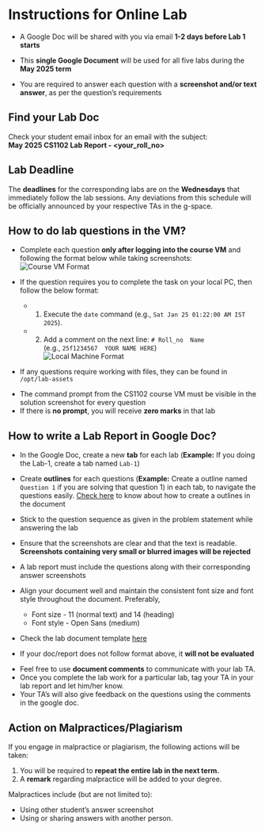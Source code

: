 # Instructions for Online Lab

- A Google Doc will be shared with you via email **1-2 days before Lab 1 starts**

- This **single Google Document** will be used for all five labs during the **May 2025 term**  

- You are required to answer each question with a **screenshot and/or text answer**, as per the question's requirements

::: {.callout-note appearance="simple" collapse="false"}
## Find your Lab Doc
Check your student email inbox for an email with the subject:  
**May 2025 CS1102 Lab Report - \<your_roll_no\>**  
:::

:::{.callout-warning icon="false"}
## Lab Deadline 

The **deadlines** for the corresponding labs are on the **Wednesdays** that immediately follow the lab sessions.
Any deviations from this schedule will be officially announced by your respective TAs in the g-space.
:::

## How to do lab questions in the VM?

- Complete each question **only after logging into the course VM** and following the format below while taking screenshots:  
![Course VM Format](/images/course_vm_format.png)

- If the question requires you to complete the task on your local PC, then follow the below format:
  - 1. Execute the `date` command (e.g., `Sat Jan 25 01:22:00 AM IST 2025`).  
  - 2. Add a comment on the next line: `# Roll_no  Name`  
     (e.g., `25f1234567  YOUR NAME HERE`)  
![Local Machine Format](/images/local_machine_format.png)  

- If any questions require working with files, they can be found in `/opt/lab-assets`

:::{.callout-important}
- The command prompt from the CS1102 course VM must be visible in the solution screenshot for every question
- If there is **no prompt**, you will receive **zero marks** in that lab
:::

## How to write a Lab Report in Google Doc?

- In the Google Doc, create a new **tab** for each lab (**Example:** If you doing the Lab-1, create a tab named `Lab-1`)

- Create **outlines** for each questions (**Example:** Create a outline named `Question 1` if you are solving that question 1) in each tab, to navigate the questions easily.
<a href="https://www.howtogeek.com/705206/how-to-use-the-document-outline-in-google-docs/" target="_blank">Check here</a> to know about how to create a outlines in the document

- Stick to the question sequence as given in the problem statement while answering the lab

- Ensure that the screenshots are clear and that the text is readable. **Screenshots containing very small or blurred images will be rejected**

- A lab report must include the questions along with their corresponding answer screenshots

- Align your document well and maintain the consistent font size and font style throughout the document. Preferably,
  - Font size - 11 (normal text) and 14 (heading)
  - Font style - Open Sans (medium)

- Check the lab document template <a href="https://docs.google.com/document/d/1eZgtEsdIuF7y-Zke77vuuhViF-WESWzALyI_9OXGBdY/view" target="_blank">here</a>

:::{.callout-important}
- If your doc/report does not follow format above, it **will not be evaluated**
:::

:::{.callout-tip}
- Feel free to use **document comments** to communicate with your lab TA. 
- Once you complete the lab work for a particular lab, tag your TA in your lab report and let him/her know.
- Your TA's will also give feedback on the questions using the comments in the google doc.
:::

## **Action on Malpractices/Plagiarism**

If you engage in malpractice or plagiarism, the following actions will be taken:

1. You will be required to **repeat the entire lab in the next term.**  
2. A **remark** regarding malpractice will be added to your degree.  

Malpractices include (but are not limited to):  

- Using other student's answer screenshot
- Using or sharing answers with another person.  
 